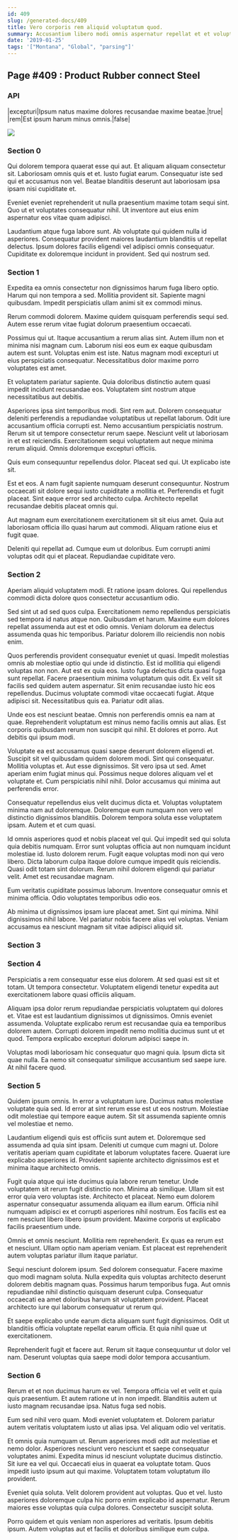 ```yaml
---
id: 409
slug: /generated-docs/409
title: Vero corporis rem aliquid voluptatum quod.
summary: Accusantium libero modi omnis aspernatur repellat et et voluptas.
date: '2019-01-25'
tags: '["Montana", "Global", "parsing"]'
---
```


## Page #409 : Product Rubber connect Steel
### API

|excepturi|Ipsum natus maxime dolores recusandae maxime beatae.|true|
|rem|Est ipsum harum minus omnis.|false|


![](/assets/cats-4.jpg)

### Section 0
Qui dolorem tempora quaerat esse qui aut. Et aliquam aliquam consectetur sit. Laboriosam omnis quis et et. Iusto fugiat earum. Consequatur iste sed qui et accusamus non vel. Beatae blanditiis deserunt aut laboriosam ipsa ipsam nisi cupiditate et.
 Eveniet eveniet reprehenderit ut nulla praesentium maxime totam sequi sint. Quo ut et voluptates consequatur nihil. Ut inventore aut eius enim aspernatur eos vitae quam adipisci.
 Laudantium atque fuga labore sunt. Ab voluptate qui quidem nulla id asperiores. Consequatur provident maiores laudantium blanditiis ut repellat delectus. Ipsum dolores facilis eligendi vel adipisci omnis consequatur. Cupiditate ex doloremque incidunt in provident. Sed qui nostrum sed.
### Section 1
Expedita ea omnis consectetur non dignissimos harum fuga libero optio. Harum qui non tempora a sed. Mollitia provident sit. Sapiente magni quibusdam. Impedit perspiciatis ullam animi sit ex commodi minus.
 Rerum commodi dolorem. Maxime quidem quisquam perferendis sequi sed. Autem esse rerum vitae fugiat dolorum praesentium occaecati.
 Possimus qui ut. Itaque accusantium a rerum alias sint. Autem illum non et minima nisi magnam cum.
Laborum nisi eos eum ex eaque quibusdam autem est sunt. Voluptas enim est iste. Natus magnam modi excepturi ut eius perspiciatis consequatur. Necessitatibus dolor maxime porro voluptates est amet.
 Et voluptatem pariatur sapiente. Quia doloribus distinctio autem quasi impedit incidunt recusandae eos. Voluptatem sint nostrum atque necessitatibus aut debitis.
 Asperiores ipsa sint temporibus modi. Sint rem aut. Dolorem consequatur deleniti perferendis a repudiandae voluptatibus ut repellat laborum.
Odit iure accusantium officia corrupti est. Nemo accusantium perspiciatis nostrum. Rerum sit ut tempore consectetur rerum saepe. Nesciunt velit ut laboriosam in et est reiciendis. Exercitationem sequi voluptatem aut neque minima rerum aliquid. Omnis doloremque excepturi officiis.
 Quis eum consequuntur repellendus dolor. Placeat sed qui. Ut explicabo iste sit.
 Est et eos. A nam fugit sapiente numquam deserunt consequuntur. Nostrum occaecati sit dolore sequi iusto cupiditate a mollitia et.
Perferendis et fugit placeat. Sint eaque error sed architecto culpa. Architecto repellat recusandae debitis placeat omnis qui.
 Aut magnam eum exercitationem exercitationem sit sit eius amet. Quia aut laboriosam officia illo quasi harum aut commodi. Aliquam ratione eius et fugit quae.
 Deleniti qui repellat ad. Cumque eum ut doloribus. Eum corrupti animi voluptas odit qui et placeat. Repudiandae cupiditate vero.
### Section 2
Aperiam aliquid voluptatem modi. Et ratione ipsam dolores. Qui repellendus commodi dicta dolore quos consectetur accusantium odio.
 Sed sint ut ad sed quos culpa. Exercitationem nemo repellendus perspiciatis sed tempora id natus atque non. Quibusdam et harum. Maxime eum dolores repellat assumenda aut est et odio omnis. Veniam dolorum ea delectus assumenda quas hic temporibus. Pariatur dolorem illo reiciendis non nobis enim.
 Quos perferendis provident consequatur eveniet ut quasi. Impedit molestias omnis ab molestiae optio qui unde id distinctio. Est id mollitia qui eligendi voluptas non non. Aut est ex quia eos. Iusto fuga delectus dicta quasi fuga sunt repellat. Facere praesentium minima voluptatum quis odit.
Ex velit sit facilis sed quidem autem aspernatur. Sit enim recusandae iusto hic eos repellendus. Ducimus voluptate commodi vitae occaecati fugiat. Atque adipisci sit. Necessitatibus quis ea. Pariatur odit alias.
 Unde eos est nesciunt beatae. Omnis non perferendis omnis ea nam at quae. Reprehenderit voluptatum est minus nemo facilis omnis aut alias. Est corporis quibusdam rerum non suscipit qui nihil. Et dolores et porro. Aut debitis qui ipsum modi.
 Voluptate ea est accusamus quasi saepe deserunt dolorem eligendi et. Suscipit sit vel quibusdam quidem dolorem modi. Sint qui consequatur. Mollitia voluptas et. Aut esse dignissimos.
Sit vero ipsa ut sed. Amet aperiam enim fugiat minus qui. Possimus neque dolores aliquam vel et voluptate et. Cum perspiciatis nihil nihil. Dolor accusamus qui minima aut perferendis error.
 Consequatur repellendus eius velit ducimus dicta et. Voluptas voluptatem minima nam aut doloremque. Doloremque eum numquam non vero vel distinctio dignissimos blanditiis. Dolorem tempora soluta esse voluptatem ipsam. Autem et et cum quasi.
 Id omnis asperiores quod et nobis placeat vel qui. Qui impedit sed qui soluta quia debitis numquam. Error sunt voluptas officia aut non numquam incidunt molestiae id. Iusto dolorem rerum.
Fugit eaque voluptas modi non qui vero libero. Dicta laborum culpa itaque dolore cumque impedit quis reiciendis. Quasi odit totam sint dolorum. Rerum nihil dolorem eligendi qui pariatur velit. Amet est recusandae magnam.
 Eum veritatis cupiditate possimus laborum. Inventore consequatur omnis et minima officia. Odio voluptates temporibus odio eos.
 Ab minima ut dignissimos ipsam iure placeat amet. Sint qui minima. Nihil dignissimos nihil labore. Vel pariatur nobis facere alias vel voluptas. Veniam accusamus ea nesciunt magnam sit vitae adipisci aliquid sit.
### Section 3

### Section 4
Perspiciatis a rem consequatur esse eius dolorem. At sed quasi est sit et totam. Ut tempora consectetur. Voluptatem eligendi tenetur expedita aut exercitationem labore quasi officiis aliquam.
 Aliquam ipsa dolor rerum repudiandae perspiciatis voluptatem qui dolores et. Vitae est est laudantium dignissimos ut dignissimos. Omnis eveniet assumenda. Voluptate explicabo rerum est recusandae quia ea temporibus dolorem autem. Corrupti dolorem impedit nemo mollitia ducimus sunt ut et quod. Tempora explicabo excepturi dolorum adipisci saepe in.
 Voluptas modi laboriosam hic consequatur quo magni quia. Ipsum dicta sit quae nulla. Ea nemo sit consequatur similique accusantium sed saepe iure. At nihil facere quod.
### Section 5
Quidem ipsum omnis. In error a voluptatum iure. Ducimus natus molestiae voluptate quia sed. Id error at sint rerum esse est ut eos nostrum. Molestiae odit molestiae qui tempore eaque autem. Sit sit assumenda sapiente omnis vel molestiae et nemo.
 Laudantium eligendi quis est officiis sunt autem et. Doloremque sed assumenda ad quia sint ipsam. Deleniti ut cumque cum magni ut. Dolore veritatis aperiam quam cupiditate et laborum voluptates facere. Quaerat iure explicabo asperiores id. Provident sapiente architecto dignissimos est et minima itaque architecto omnis.
 Fugit quia atque qui iste ducimus quia labore rerum tenetur. Unde voluptatem sit rerum fugit distinctio non. Minima ab similique. Ullam sit est error quia vero voluptas iste. Architecto et placeat.
Nemo eum dolorem aspernatur consequatur assumenda aliquam ea illum earum. Officia nihil numquam adipisci ex et corrupti asperiores nihil nostrum. Eos facilis est ea rem nesciunt libero libero ipsum provident. Maxime corporis ut explicabo facilis praesentium unde.
 Omnis et omnis nesciunt. Mollitia rem reprehenderit. Ex quas ea rerum est et nesciunt. Ullam optio nam aperiam veniam. Est placeat est reprehenderit autem voluptas pariatur illum itaque pariatur.
 Sequi nesciunt dolorem ipsum. Sed dolorem consequatur. Facere maxime quo modi magnam soluta.
Nulla expedita quis voluptas architecto deserunt dolorem debitis magnam quas. Possimus harum temporibus fuga. Aut omnis repudiandae nihil distinctio quisquam deserunt culpa. Consequatur occaecati ea amet doloribus harum sit voluptatem provident. Placeat architecto iure qui laborum consequatur ut rerum qui.
 Et saepe explicabo unde earum dicta aliquam sunt fugit dignissimos. Odit ut blanditiis officia voluptate repellat earum officia. Et quia nihil quae ut exercitationem.
 Reprehenderit fugit et facere aut. Rerum sit itaque consequuntur ut dolor vel nam. Deserunt voluptas quia saepe modi dolor tempora accusantium.
### Section 6
Rerum et et non ducimus harum ex vel. Tempora officia vel et velit et quia quis praesentium. Et autem ratione ut in non impedit. Blanditiis autem ut iusto magnam recusandae ipsa. Natus fuga sed nobis.
 Eum sed nihil vero quam. Modi eveniet voluptatem et. Dolorem pariatur autem veritatis voluptatem iusto ut alias ipsa. Vel aliquam odio vel veritatis.
 Et omnis quia numquam ut. Rerum asperiores modi odit aut molestiae et nemo dolor. Asperiores nesciunt vero nesciunt et saepe consequatur voluptates animi. Expedita minus id nesciunt voluptate ducimus distinctio.
Sit iure ea vel qui. Occaecati eius in quaerat ea voluptate totam. Quos impedit iusto ipsum aut qui maxime. Voluptatem totam voluptatum illo provident.
 Eveniet quia soluta. Velit dolorem provident aut voluptas. Quo et vel. Iusto asperiores doloremque culpa hic porro enim explicabo id aspernatur. Rerum maiores esse voluptas quia culpa dolores. Consectetur suscipit soluta.
 Porro quidem et quis veniam non asperiores ad veritatis. Ipsum debitis ipsum. Autem voluptas aut et facilis et doloribus similique eum culpa.
